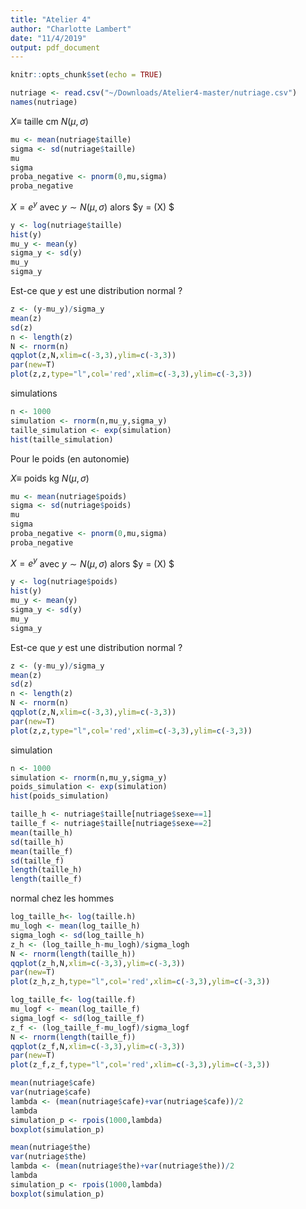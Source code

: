 ```yaml
---
title: "Atelier 4"
author: "Charlotte Lambert"
date: "11/4/2019"
output: pdf_document
---
```


```r
knitr::opts_chunk$set(echo = TRUE)
```

```r
nutriage <- read.csv("~/Downloads/Atelier4-master/nutriage.csv")
names(nutriage)
```

$X \equiv$ taille cm $N(\mu,\sigma)$

```r
mu <- mean(nutriage$taille)
sigma <- sd(nutriage$taille)
mu
sigma
proba_negative <- pnorm(0,mu,sigma)
proba_negative
```

$X = e^y$ avec $y \sim N(\mu,\sigma)$ alors $y = \ln(X) $

```r
y <- log(nutriage$taille)
hist(y)
mu_y <- mean(y)
sigma_y <- sd(y)
mu_y
sigma_y
```

Est-ce que $y$ est une distribution normal ?

```r
z <- (y-mu_y)/sigma_y
mean(z)
sd(z)
n <- length(z)
N <- rnorm(n)
qqplot(z,N,xlim=c(-3,3),ylim=c(-3,3))
par(new=T)
plot(z,z,type="l",col='red',xlim=c(-3,3),ylim=c(-3,3))
````

simulations

```r
n <- 1000
simulation <- rnorm(n,mu_y,sigma_y)
taille_simulation <- exp(simulation)
hist(taille_simulation)
```


Pour le poids (en autonomie)

$X \equiv$ poids kg $N(\mu,\sigma)$

```r
mu <- mean(nutriage$poids)
sigma <- sd(nutriage$poids)
mu
sigma
proba_negative <- pnorm(0,mu,sigma)
proba_negative
```

$X = e^y$ avec $y \sim N(\mu,\sigma)$ alors $y = \ln(X) $

```r
y <- log(nutriage$poids)
hist(y)
mu_y <- mean(y)
sigma_y <- sd(y)
mu_y
sigma_y
```

Est-ce que $y$ est une distribution normal ?

```r
z <- (y-mu_y)/sigma_y
mean(z)
sd(z)
n <- length(z)
N <- rnorm(n)
qqplot(z,N,xlim=c(-3,3),ylim=c(-3,3))
par(new=T)
plot(z,z,type="l",col='red',xlim=c(-3,3),ylim=c(-3,3))
````

simulation

```r
n <- 1000
simulation <- rnorm(n,mu_y,sigma_y)
poids_simulation <- exp(simulation)
hist(poids_simulation)
```

```r
taille_h <- nutriage$taille[nutriage$sexe==1]
taille_f <- nutriage$taille[nutriage$sexe==2]
mean(taille_h)
sd(taille_h)
mean(taille_f)
sd(taille_f)
length(taille_h)
length(taille_f)
```

normal chez les hommes

```r
log_taille_h<- log(taille.h)
mu_logh <- mean(log_taille_h)
sigma_logh <- sd(log_taille_h)
z_h <- (log_taille_h-mu_logh)/sigma_logh
N <- rnorm(length(taille_h))
qqplot(z_h,N,xlim=c(-3,3),ylim=c(-3,3))
par(new=T)
plot(z_h,z_h,type="l",col='red',xlim=c(-3,3),ylim=c(-3,3))
```


```r
log_taille_f<- log(taille.f)
mu_logf <- mean(log_taille_f)
sigma_logf <- sd(log_taille_f)
z_f <- (log_taille_f-mu_logf)/sigma_logf
N <- rnorm(length(taille_f))
qqplot(z_f,N,xlim=c(-3,3),ylim=c(-3,3))
par(new=T)
plot(z_f,z_f,type="l",col='red',xlim=c(-3,3),ylim=c(-3,3))
```
```r
mean(nutriage$cafe)
var(nutriage$cafe)
lambda <- (mean(nutriage$cafe)+var(nutriage$cafe))/2
lambda
simulation_p <- rpois(1000,lambda)
boxplot(simulation_p)
```

```r
mean(nutriage$the)
var(nutriage$the)
lambda <- (mean(nutriage$the)+var(nutriage$the))/2
lambda
simulation_p <- rpois(1000,lambda)
boxplot(simulation_p)
```